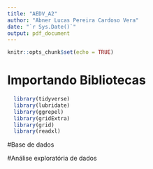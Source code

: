 ---
title: "AEDV_A2"
author: "Abner Lucas Pereira Cardoso Vera"
date: "`r Sys.Date()`"
output: pdf_document
---

```{r setup, include=FALSE}
knitr::opts_chunk$set(echo = TRUE)
```

# Importando Bibliotecas 

```{r, message = FALSE}
  library(tidyverse)
  library(lubridate)
  library(ggrepel)
  library(gridExtra)
  library(grid)
  library(readxl)
```


#Base de dados 

#Análise exploratória de dados

#